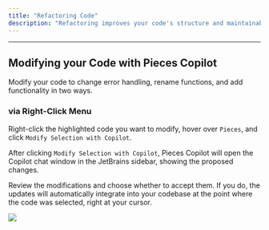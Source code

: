 ```yaml
---
title: "Refactoring Code"
description: "Refactoring improves your code's structure and maintainability without changing its behavior. The Pieces for JetBrains Plugin simplifies this with its Modify Selection with Copilot feature."
---
```


---

## Modifying your Code with Pieces Copilot

Modify your code to change error handling, rename functions, and add functionality in two ways.

### via Right-Click Menu

Right-click the highlighted code you want to modify, hover over `Pieces`, and click `Modify Selection with Copilot`.

After clicking `Modify Selection with Copilot`, Pieces Copilot will open the Copilot chat window in the JetBrains sidebar, showing the proposed changes.

Review the modifications and choose whether to accept them. If you do, the updates will automatically integrate into your codebase at the point where the code was selected, right at your cursor.

![](https://storage.googleapis.com/hashnode_product_documentation_assets/jetbrains_plugin_assets/jetbrains_plugin_assets/pieces_copilot/refactoring/modify_code.gif)
